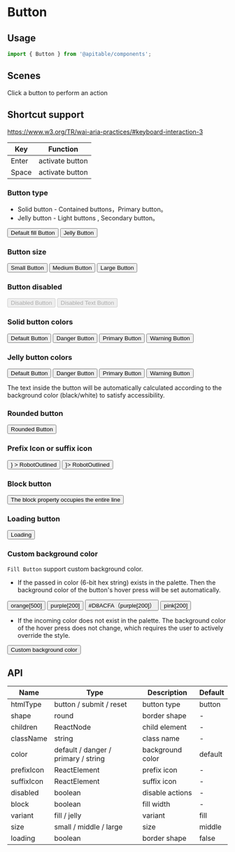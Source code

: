 
<Meta title="en/components/Button" />

# Button

## Usage

```jsx
import { Button } from '@apitable/components';
```

## Scenes

Click a button to perform an action

## Shortcut support

https://www.w3.org/TR/wai-aria-practices/#keyboard-interaction-3

| Key   | Function        |
|-------|-----------------|
| Enter | activate button |
| Space | activate button |


### Button type

+ Solid button - Contained buttons，Primary button。
+ Jelly button - Light buttons , Secondary button。

<Canvas>
<ThemeToggle lang="en">
  <Button color="primary"> Default fill Button </Button>
  <Button variant="jelly" color="primary">Jelly Button </Button>
</ThemeToggle>
</Canvas>


### Button size

<Canvas>
<ThemeToggle lang="en">
  <Button color="primary" variant="fill" size="small"> Small Button </Button>
  <Button color="primary" variant="fill" size="middle"> Medium Button </Button>
  <Button color="primary" variant="fill" size="large"> Large Button </Button>
</ThemeToggle>
</Canvas>

### Button disabled

<Canvas>
<ThemeToggle lang="en">
  <Button variant="fill" size="middle" disabled> Disabled Button </Button>
  <Button variant="jelly" color="primary" size="middle" disabled> Disabled Text Button </Button>
</ThemeToggle>
</Canvas>


### Solid button colors

<Canvas>
<ThemeToggle lang="en">
  <Button> Default Button </Button>
  <Button variant="fill" color="danger"> Danger Button </Button>
  <Button variant="fill" color="primary"> Primary Button</Button>
  <Button variant="fill" color="warning"> Warning Button </Button>
</ThemeToggle>
</Canvas>

### Jelly button colors

<Canvas>
<ThemeToggle lang="en">
  <Button variant="jelly"> Default Button </Button>
  <Button variant="jelly" color="danger"> Danger Button </Button>
  <Button variant="jelly" color="primary"> Primary Button</Button>
  <Button variant="jelly" color="warning"> Warning Button </Button>
</ThemeToggle>
</Canvas>

The text inside the button will be automatically calculated according to the background color (black/white) to satisfy accessibility.

### Rounded button

<Canvas>
<ThemeToggle lang="en">
    <Button shape="round" color="primary"> Rounded Button </Button>
</ThemeToggle>
</Canvas>

### Prefix Icon or suffix icon

<Canvas>
<ThemeToggle lang="en">
  <Button variant="fill"  color="primary" prefixIcon={ <RobotOutlined currentColor/>} > RobotOutlined </Button>
  <Button variant="fill"  color="primary" suffixIcon={ <RobotOutlined currentColor/>}> RobotOutlined </Button>
</ThemeToggle>
</Canvas>

### Block button

<Canvas>
<ThemeToggle lang="en">
  <Button variant="fill" color="primary" block> The block property occupies the entire line </Button>
</ThemeToggle>
</Canvas>

### Loading button

<Canvas>
<ThemeToggle lang="en">
  <Button variant="fill" loading color="primary"> Loading </Button>
</ThemeToggle>
</Canvas>

### Custom background color

`Fill Button` support custom background color.

+ If the passed in color (6-bit hex string) exists in the palette. Then the background color of the button's hover press will be set automatically.

<Canvas>
<ThemeToggle lang="en">
  <Button variant="fill" color={orange[500]}> orange[500] </Button>
  <Button variant="fill" color={purple[200]}> purple[200] </Button>
  <Button variant="fill" color="#D8ACFA"> #D8ACFA（purple[200]） </Button>
  <Button variant="fill" color={pink[200]}> pink[200] </Button>
</ThemeToggle>
</Canvas>

+ If the incoming color does not exist in the palette. The background color of the hover press does not change, which requires the user to actively override the style.

<Canvas>
<ThemeToggle lang="en">
  <Button variant="fill" color="#345"> Custom background color </Button>
</ThemeToggle>
</Canvas>

## API

| Name       | Type                                | Description      | Default |
|------------|-------------------------------------|------------------|---------|
| htmlType   | button / submit / reset             | button type      | button  |
| shape      | round                               | border shape     | -       |
| children   | ReactNode                           | child element    | -       |
| className  | string                              | class name       | -       |
| color      | default / danger / primary / string | background color | default |
| prefixIcon | ReactElement                        | prefix icon      | -       |
| suffixIcon | ReactElement                        | suffix icon      | -       |
| disabled   | boolean                             | disable actions  | -       |
| block      | boolean                             | fill width       | -       |
| variant    | fill / jelly                        | variant          | fill    |
| size       | small / middle / large              | size             | middle  |
| loading    | boolean                             | border shape     | false   |

